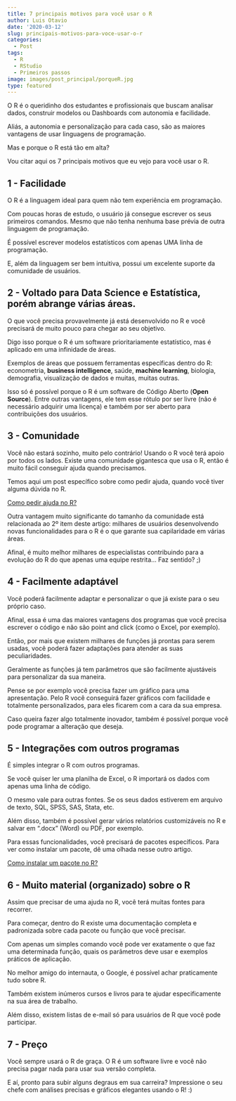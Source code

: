 ```yaml
---
title: 7 principais motivos para você usar o R
author: Luis Otavio
date: '2020-03-12'
slug: principais-motivos-para-voce-usar-o-r
categories:
  - Post
tags:
  - R
  - RStudio
  - Primeiros passos
image: images/post_principal/porqueR.jpg
type: featured
---
```


O R é o queridinho dos estudantes e profissionais que buscam analisar dados, construir modelos ou Dashboards com autonomia e facilidade.

Aliás, a autonomia  e personalização para cada caso, são as maiores vantagens de usar linguagens de programação.

Mas e porque o R está tão em alta?

Vou citar aqui os 7 principais motivos que eu vejo para você usar o R.

## 1 - Facilidade

O R é a linguagem ideal para quem não tem experiência em programação.

Com poucas horas de estudo, o usuário já consegue escrever os seus primeiros comandos. Mesmo que não tenha nenhuma base prévia de outra linguagem de programação.

É possível escrever modelos estatísticos com apenas UMA linha de programação.

E, além da linguagem ser bem intuitiva, possui um excelente suporte da comunidade de usuários.


## 2 - Voltado para Data Science e Estatística, porém abrange várias áreas.

O que você precisa provavelmente já está desenvolvido no R e você precisará de muito pouco para chegar ao seu objetivo. 

Digo isso porque o R é um software prioritariamente estatístico, mas é aplicado em uma infinidade de áreas.

Exemplos de áreas que possuem ferramentas específicas dentro do R: econometria, __business intelligence__, saúde, __machine learning__, biologia, demografia, visualização de dados e muitas, muitas outras. 

Isso só é possível porque o R é um software de Código Aberto (__Open Source__). Entre outras vantagens, ele tem esse rótulo por ser livre (não é necessário adquirir uma licença) e também por ser aberto para contribuições dos usuários.

## 3 - Comunidade

Você não estará sozinho, muito pelo contrário! Usando o R você terá apoio por todos os lados. 
Existe uma comunidade gigantesca que usa o R, então é muito fácil conseguir ajuda quando precisamos. 

Temos aqui um post específico sobre como pedir ajuda, quando você tiver alguma dúvida no R.

[Como pedir ajuda no R?](https://luisotavio.pro/blog/como-conseguir-ajuda-no-r/){target="_blank"}

Outra vantagem muito significante do tamanho da comunidade está relacionada ao 2º item deste artigo: 
milhares de usuários desenvolvendo novas funcionalidades para o R é o que garante sua capilaridade em várias áreas.

Afinal, é muito melhor milhares de especialistas contribuindo para a evolução do R do que apenas uma equipe restrita... Faz sentido? ;)

## 4 - Facilmente adaptável

Você poderá facilmente adaptar e personalizar o que já existe para o seu próprio caso. 

Afinal, essa é uma das maiores vantagens dos programas que você precisa escrever o código e não são point and click (como o Excel, por exemplo).

Então, por mais que existem milhares de funções já prontas para serem usadas, você poderá fazer adaptações para atender as suas peculiaridades. 

Geralmente as funções já tem parâmetros que são facilmente ajustáveis para personalizar da sua maneira.

Pense se por exemplo você precisa fazer um gráfico para uma apresentação. Pelo R você conseguirá fazer gráficos com facilidade e totalmente personalizados, para eles ficarem com a cara da sua empresa.

Caso queira fazer algo totalmente inovador, também é possível porque você pode programar a alteração que deseja.

## 5 - Integrações com outros programas

É simples integrar o R com outros programas. 

Se você quiser ler uma planilha de Excel, o R importará os dados com apenas uma linha de código. 

O mesmo vale para outras fontes. Se os seus dados estiverem em arquivo de texto, SQL, SPSS, SAS, Stata, etc.

Além disso, também é possível gerar vários relatórios customizáveis no R e salvar em “.docx” (Word) ou PDF, por exemplo.

Para essas funcionalidades, você precisará de pacotes específicos. Para ver como instalar um pacote, dê uma olhada nesse outro artigo. 

[Como instalar um pacote no R?](https://luisotavio.pro/blog/como-instalar-um-pacote-no-r/){target="_blank"}

## 6 - Muito material (organizado) sobre o R

Assim que precisar de uma ajuda no R, você terá muitas fontes para recorrer.

Para começar, dentro do R existe uma documentação completa e padronizada sobre cada pacote ou função que você precisar.

Com apenas um simples comando você pode ver exatamente o que faz uma determinada função, quais os parâmetros deve usar e exemplos práticos de aplicação.

No melhor amigo do internauta, o Google, é possível achar praticamente tudo sobre R. 

Também existem inúmeros cursos e livros para te ajudar especificamente na sua área de trabalho.

Além disso, existem listas de e-mail só para usuários de R que você pode participar. 

## 7 - Preço

Você sempre usará o R de graça. O R é um software livre e você não precisa pagar nada para usar sua versão completa. 


E aí, pronto para subir alguns degraus em sua carreira? Impressione o seu chefe com análises precisas e gráficos elegantes usando o R! :)



